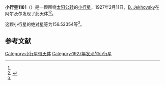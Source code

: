 {{Infobox planet
| bgcolour = #FFFFC0
| name = 1181 Lilith
| symbol = 
| image = 
| caption = 
| discovery = yes
| discovery_ref = 
| discoverer = [[B._Jekhovsky|B. Jekhovsky]]
| discovery_site = [[阿尔及尔|阿尔及尔]] 
| discovered = 1927年2月11日
| designations = yes
| mp_name = 
| named_after = 
| alt_names = 1927 CQ/ 1925 QF / 1943 WC / 1953 CA / 1964 PG / A914 BA
| mp_category = [[主带小行星|主带小行星]]
| orbit_ref = <ref name="a">[http://ssd.jpl.nasa.gov/sbdb.cgi?sstr=1181 1181 Lilith] {{Wayback|url=http://ssd.jpl.nasa.gov/sbdb.cgi?sstr=1181 |date=20140817111454 }}，小行星數據庫瀏覽器（JPL Small-Body Database Browser）－[[美国国家航空航天局|美国国家航空航天局]]喷气推进实验室</ref>
| epoch = 2456400.5 (2013年4月18日更新)
| aphelion = {{convert|3.1864056|AU|km|3|abbr=on|lk=out}}
| perihelion = {{convert|2.1394594|AU|km|3|abbr=on}}
| semimajor = {{convert|2.6629325|AU|km|3|abbr=on}}
| eccentricity = 0.1965777
| period = 1587.225585 [[日|日]]<br />4.35[[儒略年|儒略年]]
| avg_speed = 
| inclination = 5.60530
| asc_node = 260.73452
| mean_anomaly = 
| arg_peri = 156.52354
| satellites = 
| physical_characteristics = yes
| dimensions = 
| mass = 
| density = 
| surface_grav = 
| escape_velocity = 
| sidereal_day = 
| axial_tilt = 
| pole_ecliptic_lat = 
| pole_ecliptic_lon = 
| albedo = 
| temperatures= 
| temp_name1 = 
| mean_temp_1 = 
| max_temp_1 = 
| temp_name2 = 
| max_temp_2 = 
| spectral_type = 
| abs_magnitude = 156.52354
}}

'''小行星1181'''（{{lang-en|1181 Lilith}}）是一颗围绕[[太阳|太阳]][[公转|公转]]的[[小行星|小行星]]。1927年2月11日，[[B._Jekhovsky|B. Jekhovsky]]在阿尔及尔发现了此天体<ref name="a" /><ref>{{cite news|title=小行星列表|url=http://cfa-www.harvard.edu/iau/lists/NumberedMPs.txt|accessdate=2013-07-08|newspaper=哈佛大学|archive-date=2008-05-17|archive-url=https://web.archive.org/web/20080517010638/http://cfa-www.harvard.edu/iau/lists/NumberedMPs.txt|dead-url=no}}</ref>。

这颗小行星的[[绝对星等|绝对星等]]为156.52354等<ref name="a" />。

==参考文献==
{{reflist}}
{{Minor Planet Number|[[小行星1180|小行星1180]]|[[小行星1182|小行星1182]]}}

{{小天体}}

[[Category:小行星带天体|Category:小行星带天体]]
[[Category:1927年发现的小行星|Category:1927年发现的小行星]]

{{asteroid-stub}}